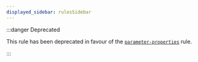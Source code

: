 ---
displayed_sidebar: rulesSidebar
---

:::danger Deprecated

This rule has been deprecated in favour of the [`parameter-properties`](https://typescript-eslint.io/rules/parameter-properties/) rule.

:::

<!--
This doc file has been left on purpose to help direct people to the replacement rule.

Note that there is no actual way to get to this page in the normal navigation,
so end-users will only be able to get to this page from the search bar.
-->
